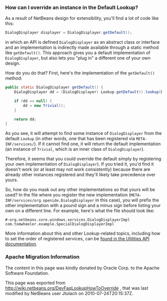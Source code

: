 <!--

    Licensed to the Apache Software Foundation (ASF) under one
    or more contributor license agreements.  See the NOTICE file
    distributed with this work for additional information
    regarding copyright ownership.  The ASF licenses this file
    to you under the Apache License, Version 2.0 (the
    "License"); you may not use this file except in compliance
    with the License.  You may obtain a copy of the License at

      http://www.apache.org/licenses/LICENSE-2.0

    Unless required by applicable law or agreed to in writing,
    software distributed under the License is distributed on an
    "AS IS" BASIS, WITHOUT WARRANTIES OR CONDITIONS OF ANY
    KIND, either express or implied.  See the License for the
    specific language governing permissions and limitations
    under the License.

-->

===How can I override an instance in the Default Lookup?===

As a result of NetBeans design for extensibility, you'll find a lot of code like this:

<source lang="java">
DialogDisplayer displayer = DialogDisplayer.getDefault();
</source>

in which an API is defined <tt>DialogDisplayer</tt> as an abstract class or interface and an implementation is indirectly made available through a static method like <tt>getDefault()</tt>.  This approach gives you a default implementation of <tt>DialogDisplayer</tt>, but also lets you "plug in" a different one of your own design.  

How do you do that? First, here's the implementation of the <tt>getDefault()</tt> method:  

<source lang="java">
public static DialogDisplayer getDefault() {
    DialogDisplayer dd = (DialogDisplayer) Lookup.getDefault().lookup(DialogDisplayer.class);

    if (dd == null) {
        dd = new Trivial();
    }

    return dd;
}
</source>

As you see, it will attempt to find some instance of <tt>DialogDisplayer</tt> from the default <tt>Lookup</tt> (in other words, one that has been registered via <tt>META-INF/services/</tt>).  If it cannot find one, it will return the default implementation (an instance of <tt>Trivial</tt>, which is an inner class of <tt>DialogDisplayer</tt>).  

Therefore, it seems that you could override the default simply by registering your own implementation of <tt>DialogDisplayer</tt>).  If you tried it, you'd find it doesn't work (or at least may not work consistently) because there are already other instances registered and they'll likely take precedence over yours.

So, how do you mask out any other implementations so that yours will be used?  In the file where you register the new implementation (<tt>META-INF/services/org.openide.DialogDisplayer</tt> in this case), you will prefix the other implementation with a pound sign and a minus sign before listing your own on a different line.  For example, here's what the file should look like:

<source lang="properties">
#-org.netbeans.core.windows.services.DialogDisplayerImpl
com.tomwheeler.example.SpecialDialogDisplayerImpl
</source>


More information about this and other Lookup-related topics, including how to set the order of registered services, can be [http://bits.netbeans.org/dev/javadoc/org-openide-util/org/openide/util/doc-files/api.html found in the Utilities API documentation].

===Apache Migration Information===

The content in this page was kindly donated by Oracle Corp. to the
Apache Software Foundation.

This page was exported from http://wiki.netbeans.org/DevFaqLookupHowToOverride , 
that was last modified by NetBeans user Jtulach 
on 2010-07-24T20:15:37Z.

